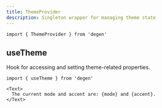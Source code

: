 ```yaml
---
title: ThemeProvider
description: Singleton wrapper for managing theme state
---
```


```tsx
import { ThemeProvider } from 'degen'
```

## useTheme

Hook for accessing and setting theme-related properties.

```tsx
import { useTheme } from 'degen'
```

```tsx expand=true live=true
<Text>
  The current mode and accent are: {mode} and {accent}.
</Text>
```
